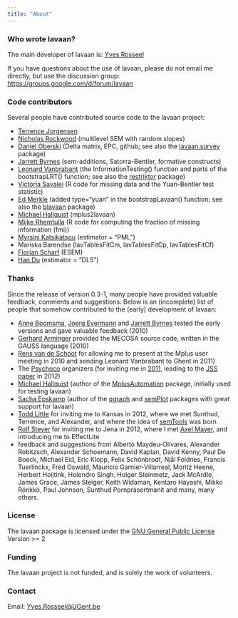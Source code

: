 ```yaml
---
title: "About"
---
```


### **Who wrote lavaan?**

The main developer of lavaan is: [Yves Rosseel](https://research.ugent.be/web/person/yves-rosseel-0/en)

If you have questions about the use of lavaan, please do not email me directly, but use the discussion group: <https://groups.google.com/d/forum/lavaan>

### **Code contributors**

Several people have contributed source code to the lavaan project:

-   [Terrence Jorgensen](https://www.uva.nl/en/profile/j/o/t.d.jorgensen/t.d.jorgensen.html)
-   [Nicholas Rockwood](https://njrockwood.com/) (multilevel SEM with random slopes)
-   [Daniel Oberski](http://daob.org/) (Delta matrix, EPC, github; see also the [lavaan.survey](https://cran.r-project.org/web/packages/lavaan.survey/index.html) package)
-   [Jarrett Byrnes](http://byrneslab.net/) (sem-additions, Satorra-Bentler, formative constructs)
-   [Leonard Vanbrabant](https://www.ggdwb.nl/onderzoek/team-onderzoek/) (the InformationTesting() function and parts of the bootstrapLRT() function; see also the [restriktor](https://cran.r-project.org/web/packages/restriktor/index.html) package)
-   [Victoria Savalei](https://psych.ubc.ca/profile/victoria-savalei/) (R code for missing data and the Yuan-Bentler test statistic)
-   [Ed Merkle](https://psychology.missouri.edu/people/merkle) (added type="yuan" in the bootstrapLavaan() function; see also the [blavaan](https://cran.r-project.org/web/packages/blavaan/index.html) package)
-   [Michael Hallquist](https://dependlab.unc.edu/) (mplus2lavaan)
-   [Mijke Rhemtulla](https://psychology.ucdavis.edu/people/mijke) (R code for computing the fraction of missing information (fmi))
-   [Myrsini Katsikatsou](https://www.lse.ac.uk/Statistics/People/Dr-Myrsini-Katsikatsou) (estimator = "PML")
-   Mariska Barendse (lavTablesFitCm, lavTablesFitCp, lavTablesFitCf)
-   [Florian Scharf](https://www.uni-muenster.de/PsyIFP.AENestler/members/scharf.html) (ESEM)
-   [Han Du](https://dulab.psych.ucla.edu/han-du/) (estimator = "DLS")

### **Thanks**

Since the release of version 0.3-1, many people have provided valuable feedback, comments and suggestions. Below is an (incomplete) list of people that somehow contributed to the (early) development of lavaan:

-   [Anne Boomsma](https://aboomsma.webhosting.rug.nl/), [Joerg Evermann](https://joerg.evermann.ca/) and [Jarrett Byrnes](http://byrneslab.net/) tested the early versions and gave valuable feedback (2010)
-   [Gerhard Arminger](https://www.researchgate.net/profile/Gerhard-Arminger) provided the MECOSA source code, written in the GAUSS language (2010)
-   [Rens van de Schoot](https://www.rensvandeschoot.com/) for allowing me to present at the Mplus user meeting in 2010 and sending Leonard Vanbrabant to Ghent in 2011)
-   The [Psychoco](https://www.psychoco.org/) organizers (for inviting me in [2011](https://www.psychoco.org/2011/index.html), leading to the [JSS paper](https://doi.org/10.18637/jss.v048.i02) in 2012)
-   [Michael Hallquist](https://dependlab.unc.edu/) (author of the [MplusAutomation](https://cran.r-project.org/web/packages/MplusAutomation/index.html) package, initially used for testing lavaan)
-   [Sacha Epskamp](http://sachaepskamp.com/) (author of the [qgraph](https://cran.r-project.org/web/packages/qgraph/) and [semPlot](https://cran.r-project.org/web/packages/semPlot/index.html) packages with great support for lavaan)
-   [Todd Little](https://www.depts.ttu.edu/education/our-people/Faculty/todd_little.php) for inviting me to Kansas in 2012, where we met Sunthud, Terrence, and Alexander, and where the idea of [semTools](https://cran.r-project.org/web/packages/semTools/index.html) was born
-   [Rolf Steyer](https://www.researchgate.net/profile/Rolf-Steyer) for inviting me to Jena in 2012, where I met [Axel Mayer](https://www.researchgate.net/scientific-contributions/Axel-Mayer-59120089), and introducing me to EffectLite
-   feedback and suggestions from Alberto Maydeu-Olivares, Alexander Robitzsch, Alexander Schoemann, David Kaplan, David Kenny, Paul De Boeck, Michael Eid, Eric Klopp, Felix Schönbrodt, Njål Foldnes, Francis Tuerlinckx, Fred Oswald, Mauricio Garnier-Villarreal, Moritz Heene, Herbert Hoijtink, Holendro Singh, Holger Steinmetz, Jack McArdle, James Grace, James Steiger, Keith Widaman, Kentaro Hayashi, Mikko Rönkkö, Paul Johnson, Sunthud Pornprasertmanit and many, many others.

### **License**

The lavaan package is licensed under the [GNU General Public License](http://www.gnu.org/licenses/) Version \>= 2

### **Funding**

The lavaan project is not funded, and is solely the work of volunteers.

### **Contact**

Email: [Yves.Rosseel\@UGent.be](mailto:Yves.Rosseel@UGent.be){.email}
